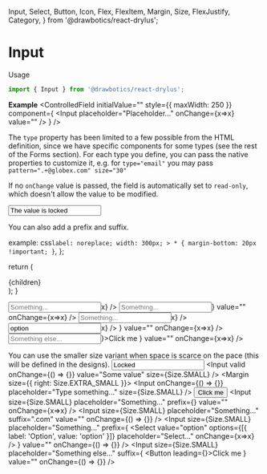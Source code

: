   Input,
  Select,
  Button,
  Icon,
  Flex,
  FlexItem,
  Margin,
  Size,
  FlexJustify,
  Category,
} from '@drawbotics/react-drylus';



# Input
Usage
```jsx
import { Input } from '@drawbotics/react-drylus';
```

__Example__
<Playground component={Input}>
  <ControlledField initialValue="" style={{ maxWidth: 250 }} component={
    <Input placeholder="Placeholder..." onChange={x=>x} value="" />
  } />
</Playground>

The `type` property has been limited to a few possible from the HTML definition, since we have specific components for some types (see the rest of the Forms section). For each type you define, you can pass the native properties to customize it, e.g. for `type="email"` you may pass `pattern=".+@globex.com" size="30"`

If no `onChange` value is passed, the field is automatically set to `read-only`, which doesn't allow the value to be modified.

<Playground>
  <Input value="The value is locked" style={{ maxWidth: 300 }} />
</Playground>

You can also add a prefix and suffix.

  example: css`
    label: noreplace;
    width: 300px;
    > * {
      margin-bottom: 20px !important;
    }
  `,
};

  return (
    <div className={style.example}>
      {children}
    </div>
  );
}

<Playground>
  <Example>
    <Input placeholder="Something..." prefix="$" value="" onChange={x=>x} />
    <Input placeholder="Something..." prefix={<Icon name="command" />} value="" onChange={x=>x} />
    <Input placeholder="Something..." suffix=".com" value="" onChange={x=>x} />
    <Input placeholder="Something..." prefix={
      <Select value="option" options={[{ label: 'Option', value: 'option' }]} placeholder="Select..." onChange={x=>x} />
    } value="" onChange={x=>x} />
    <Input placeholder="Something else..." suffix={
      <Button leading={<Icon name="copy" />}>Click me</Button>
    } value="" onChange={x=>x} />
  </Example>
</Playground>


You can use the smaller size variant when space is scarce on the pace (this will be defined in the designs).
<Playground>
  <Example>
    <Input value="Locked" size={Size.SMALL} />
    <Input valid onChange={() => {}} value="Some value" size={Size.SMALL} />
    <Flex justify={FlexJustify.START}>
      <FlexItem flex>
        <Margin size={{ right: Size.EXTRA_SMALL }}>
          <Input onChange={() => {}} placeholder="Type something..." size={Size.SMALL} />
        </Margin>
      </FlexItem>
      <FlexItem>
        <Button category={Category.INFO} size={Size.SMALL}>Click me</Button>
      </FlexItem>
    </Flex>
    <Input size={Size.SMALL} placeholder="Something..." prefix={<Icon name="command" />} value="" onChange={x=>x} />
    <Input size={Size.SMALL} placeholder="Something..." suffix=".com" value="" onChange={() => {}} />
    <Input size={Size.SMALL} placeholder="Something..." prefix={
      <Select value="option" options={[{ label: 'Option', value: 'option' }]} placeholder="Select..." onChange={x=>x} />
    } value="" onChange={() => {}} />
    <Input size={Size.SMALL} placeholder="Something else..." suffix={
      <Button leading={<Icon name="copy" />}>Click me</Button>
    } value="" onChange={() => {}} />
  </Example>
</Playground>